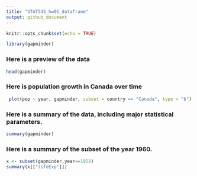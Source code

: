```yaml
---
title: "STAT545_hw01_dataframe"
output: github_document
---
```


```r
knitr::opts_chunk$set(echo = TRUE)
```

```r
library(gapminder)
```

### Here is a preview of the data
```r
head(gapminder)
```

### Here is population growth in Canada over time

```r
 plot(pop ~ year, gapminder, subset = country == "Canada", type = "b")
```

### Here is a summary of the data, including major statistical parameters.
```r
summary(gapminder)
```

### Here is a summary of the subset of the year 1960.
```r
x <- subset(gapminder,year==1952)
summary(x[["lifeExp"]])
```
